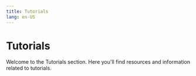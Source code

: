 ```yaml
---
title: Tutorials
lang: en-US
---
```



# Tutorials

Welcome to the Tutorials section. Here you'll find resources and information related to tutorials.

<Cards>
  <Card title="Bridging ERC-20 Tokens to OP Mainnet With the Optimism SDK" href="/builders/app-developers/tutorials/cross-dom-bridge-erc20" />
  <Card title="Bridging ETH to OP Mainnet With the Optimism SDK" href="/builders/app-developers/tutorials/cross-dom-bridge-eth" />
  <Card title="Communicating Between OP Mainnet and Ethereum in Solidity" href="/builders/app-developers/tutorials/cross-dom-solidity" />
  <Card title="Deploying Your First Contract on OP Mainnet" href="/builders/app-developers/tutorials/first-contract" />
  <Card title="Estimating Transaction Costs on OP Mainnet" href="/builders/app-developers/tutorials/sdk-estimate-costs" />
  <Card title="Tracing Deposits and Withdrawals" href="/builders/app-developers/tutorials/sdk-trace-txns" />
  <Card title="Viewing Deposits and Withdrawals by Address" href="/builders/app-developers/tutorials/sdk-view-txns" />
  <Card title="Triggering OP Mainnet Transactions from Ethereum" href="/builders/app-developers/tutorials/send-tx-from-eth" />
  <Card title="Bridging Your Custom ERC-20 Token Using the Standard Bridge" href="/builders/app-developers/tutorials/standard-bridge-custom-token" />
  <Card title="Bridging Your Standard ERC-20 Token Using the Standard Bridge" href="/builders/app-developers/tutorials/standard-bridge-standard-token" />
</Cards>